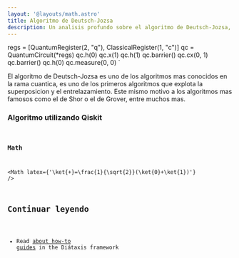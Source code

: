 ```yaml
---
layout: '@layouts/math.astro'
title: Algoritmo de Deutsch-Jozsa
description: Un analisis profundo sobre el algoritmo de Deutsch-Jozsa, sus componentes y sus implicaciones en la computación cuantica.
---
```



regs = [QuantumRegister(2, "q"), ClassicalRegister(1, "c")]
qc = QuantumCircuit(*regs)
qc.h(0)
qc.x(1)
qc.h(1)
qc.barrier()
qc.cx(0, 1)
qc.barrier()
qc.h(0)
qc.measure(0, 0)
`


El algoritmo de Deutsch-Jozsa es uno de los algoritmos mas conocidos en la rama cuantica, es uno de los primeros algoritmos que explota la superposicion y el entrelazamiento. Este mismo motivo a los algoritmos mas famosos como el de Shor o el de Grover, entre muchos mas.

<QuantumCircuit src={deutsch_cx_url} />

### Algoritmo utilizando Qiskit

<Code
  code={deutsch_cx_qiskit}
  lang='py'
  title='Qiskit | Deutsch con Oraculo CNOT'
/>

### Math

<Math latex={'\\ket{+}=\\frac{1}{\\sqrt{2}}(\\ket{0}+\\ket{1})'} />

## Continuar leyendo

- Read [about how-to guides](https://diataxis.fr/how-to-guides/) in the Diátaxis framework
